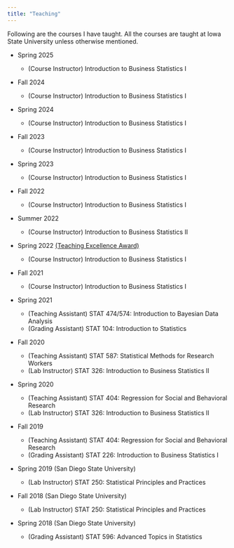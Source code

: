 ```yaml
---
title: "Teaching"
---
```


Following are the courses I have taught. All the courses are taught at Iowa State University unless otherwise mentioned.

-   Spring 2025

    -   (Course Instructor) Introduction to Business Statistics I

<!-- -->

-   Fall 2024

    -   (Course Instructor) Introduction to Business Statistics I

-   Spring 2024

    -   (Course Instructor) Introduction to Business Statistics I

-   Fall 2023

    -   (Course Instructor) Introduction to Business Statistics I

-   Spring 2023

    -   (Course Instructor) Introduction to Business Statistics I

-   Fall 2022

    -   (Course Instructor) Introduction to Business Statistics I

-   Summer 2022

    -   (Course Instructor) Introduction to Business Statistics II

-   Spring 2022 [(Teaching Excellence Award)](https://drive.google.com/file/d/19sp9Y6NZfVWDlL0-AvAFiOCdkMjfrkHA/view?usp=sharing){target="_blank"}

    -   (Course Instructor) Introduction to Business Statistics I

-   Fall 2021

    -   (Course Instructor) Introduction to Business Statistics I

-   Spring 2021

    -   (Teaching Assistant) STAT 474/574: Introduction to Bayesian Data Analysis
    -   (Grading Assistant) STAT 104: Introduction to Statistics

-   Fall 2020

    -   (Teaching Assistant) STAT 587: Statistical Methods for Research Workers
    -   (Lab Instructor) STAT 326: Introduction to Business Statistics II

-   Spring 2020

    -   (Teaching Assistant) STAT 404: Regression for Social and Behavioral Research
    -   (Lab Instructor) STAT 326: Introduction to Business Statistics II

-   Fall 2019

    -   (Teaching Assistant) STAT 404: Regression for Social and Behavioral Research
    -   (Grading Assistant) STAT 226: Introduction to Business Statistics I

-   Spring 2019 (San Diego State University)

    -   (Lab Instructor) STAT 250: Statistical Principles and Practices

-   Fall 2018 (San Diego State University)

    -   (Lab Instructor) STAT 250: Statistical Principles and Practices

-   Spring 2018 (San Diego State University)

    -   (Grading Assistant) STAT 596: Advanced Topics in Statistics
